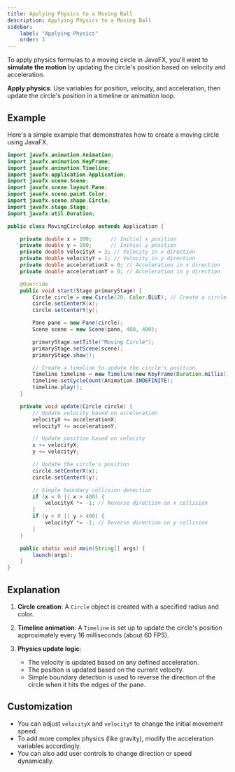 ```yaml
---
title: Applying Physics to a Moving Ball
description: Applying Physics to a Moving Ball
sidebar:
    label: "Applying Physics"
    order: 3
---
```


To apply physics formulas to a moving circle in JavaFX, you'll want to **simulate the motion** by updating the circle's position based on velocity and acceleration. 

**Apply physics**: Use variables for position, velocity, and acceleration, then update the circle's position in a timeline or animation loop.

## Example

Here's a simple example that demonstrates how to create a moving circle using JavaFX.

```java
import javafx.animation.Animation;
import javafx.animation.KeyFrame;
import javafx.animation.Timeline;
import javafx.application.Application;
import javafx.scene.Scene;
import javafx.scene.layout.Pane;
import javafx.scene.paint.Color;
import javafx.scene.shape.Circle;
import javafx.stage.Stage;
import javafx.util.Duration;

public class MovingCircleApp extends Application {

    private double x = 100;      // Initial x position
    private double y = 100;      // Initial y position
    private double velocityX = 2; // Velocity in x direction
    private double velocityY = 1; // Velocity in y direction
    private double accelerationX = 0; // Acceleration in x direction
    private double accelerationY = 0; // Acceleration in y direction

    @Override
    public void start(Stage primaryStage) {
        Circle circle = new Circle(20, Color.BLUE); // Create a circle with radius 20
        circle.setCenterX(x);
        circle.setCenterY(y);

        Pane pane = new Pane(circle);
        Scene scene = new Scene(pane, 400, 400);

        primaryStage.setTitle("Moving Circle");
        primaryStage.setScene(scene);
        primaryStage.show();

        // Create a timeline to update the circle's position
        Timeline timeline = new Timeline(new KeyFrame(Duration.millis(16), e -> update(circle)));
        timeline.setCycleCount(Animation.INDEFINITE);
        timeline.play();
    }

    private void update(Circle circle) {
        // Update velocity based on acceleration
        velocityX += accelerationX;
        velocityY += accelerationY;

        // Update position based on velocity
        x += velocityX;
        y += velocityY;

        // Update the circle's position
        circle.setCenterX(x);
        circle.setCenterY(y);

        // Simple boundary collision detection
        if (x < 0 || x > 400) {
            velocityX *= -1; // Reverse direction on x collision
        }
        if (y < 0 || y > 400) {
            velocityY *= -1; // Reverse direction on y collision
        }
    }

    public static void main(String[] args) {
        launch(args);
    }
}
```

## Explanation

1. **Circle creation**: A `Circle` object is created with a specified radius and color.

2. **Timeline animation**: A `Timeline` is set up to update the circle's position approximately every 16 milliseconds (about 60 FPS).

3. **Physics update logic**:
   - The velocity is updated based on any defined acceleration.
   - The position is updated based on the current velocity.
   - Simple boundary detection is used to reverse the direction of the circle when it hits the edges of the pane.

## Customization

- You can adjust `velocityX` and `velocityY` to change the initial movement speed.
- To add more complex physics (like gravity), modify the acceleration variables accordingly.
- You can also add user controls to change direction or speed dynamically.
